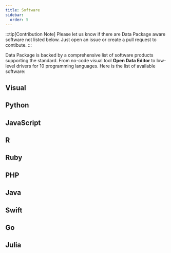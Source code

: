 ```yaml
---
title: Software
sidebar:
  order: 5
---
```



:::tip[Contribution Note]
Please let us know if there are Data Package aware software not listed below. Just open an issue or create a pull request to contibute.
:::

Data Package is backed by a comprehensive list of software products supporting the standard. From no-code visual tool **Open Data Editor** to low-level drivers for 10 programming languages. Here is the list of available software:

## Visual

<ImageLinkCard
  title="Open Data Editor"
  imageSrc={software.ode.src}
  description="<br /> No-code application to explore and publish all kinds of data: datasets, tables, charts, maps, stories, and more. Forever free and open source project powered by open standards and generative AI."
  href="https://opendataeditor.okfn.org"
/>

<CardGrid>
<ImageLinkCard
  title="Data Curator"
  imageSrc={software.dataCurator.src}
  description="Data Curator is a simple desktop data editor to help describe, validate and share usable open data."
  href="https://github.com/qcif/data-curator"
/>

<ImageLinkCard
  title="Flatterer"
  imageSrc={software.flatterer.src}
  description="An opinionated JSON to CSV/XLSX/SQLITE/PARQUET/POSTGRES converter which tries to make a useful relational output for data analysis."
  href="https://flatterer.opendata.coop/"
/>
</CardGrid>

## Python

<CardGrid>
  <LinkCard
    title="frictionless-py"
    description="Data management framework for Python that provides functionality to describe, extract, validate, and transform tabular data"
    href="https://framework.frictionlessdata.io/"
  />
  <LinkCard
    title="dataflows"
    description="DataFlows is a simple, intuitive lightweight framework for building data processing flows in python."
    href="https://github.com/datahq/dataflows"
  />
</CardGrid>

## JavaScript

<CardGrid>
  <LinkCard
    title="frictionless-js"
    description="A lightweight, standardized library accessing files and datasets, especially tabular ones (CSV, Excel)."
    href="https://github.com/frictionlessdata/frictionless-js"
  />
  <LinkCard
    title="datapackage-render-js"
    description="React components for rendering Data Package Views."
    href="https://github.com/frictionlessdata/datapackage-render-js"
  />
</CardGrid>

## R

<CardGrid>
  <LinkCard
    title="frictionless-r"
    description="R package to read and write Frictionless Data Packages"
    href="https://docs.ropensci.org/frictionless/"
  />
</CardGrid>

## Ruby

<CardGrid>
  <LinkCard
    title="datapackage-rb"
    description="Ruby library and tools for working with datapackages"
    href="https://github.com/frictionlessdata/datapackage-rb"
  />
  <LinkCard
    title="tableschema-rb"
    description="A Ruby library for working with JSON Table Schema."
    href="https://github.com/frictionlessdata/tableschema-rb"
  />
</CardGrid>

## PHP

<CardGrid>
  <LinkCard
    title="datapackage-php"
    description="A php library for working with Data Package."
    href="https://github.com/frictionlessdata/datapackage-php"
  />
  <LinkCard
    title="tableschema-php"
    description="A php library for working with Table Schema."
    href="https://github.com/frictionlessdata/tableschema-php"
  />
</CardGrid>

## Java

<CardGrid>
  <LinkCard
    title="datapackage-java"
    description="A Java library for working with Frictionless Data Data Packages."
    href="https://github.com/frictionlessdata/datapackage-java"
  />
  <LinkCard
    title="tableschema-java"
    description="A Java library for working with Table Schema."
    href="https://github.com/frictionlessdata/tableschema-java"
  />
</CardGrid>

## Swift

<CardGrid>
  <LinkCard
    title="datapackage-swift"
    description="A Swift library for working with Data Package."
    href="https://github.com/frictionlessdata/datapackage-swift"
  />
  <LinkCard
    title="tableschema-swift"
    description="A Swift library for working with Table Schema."
    href="https://github.com/frictionlessdata/tableschema-swift"
  />
</CardGrid>

## Go

<CardGrid>
  <LinkCard
    title="datapackage-go"
    description="A Go library for working with Data Package."
    href="https://github.com/frictionlessdata/datapackage-go"
  />
  <LinkCard
    title="tableschema-go"
    description="A Go library for working with Table Schema."
    href="https://github.com/frictionlessdata/tableschema-go"
  />
</CardGrid>

## Julia

<CardGrid>
  <LinkCard
    title="datapackage-jl"
    description="A Julia library for working with Data Package."
    href="https://github.com/frictionlessdata/datapackage-jl"
  />
  <LinkCard
    title="tableschema-jl"
    description="A Julia library for working with Table Schema."
    href="https://github.com/frictionlessdata/tableschema-jl"
  />
</CardGrid>
